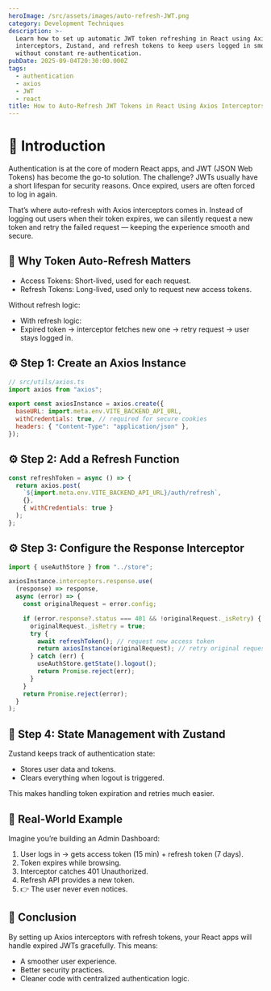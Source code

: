 ```yaml
---
heroImage: /src/assets/images/auto-refresh-JWT.png
category: Development Techniques
description: >-
  Learn how to set up automatic JWT token refreshing in React using Axios
  interceptors, Zustand, and refresh tokens to keep users logged in smoothly
  without constant re-authentication.
pubDate: 2025-09-04T20:30:00.000Z
tags:
  - authentication
  - axios
  - JWT
  - react
title: How to Auto-Refresh JWT Tokens in React Using Axios Interceptors
---
```


# 🔑 Introduction

Authentication is at the core of modern React apps, and JWT (JSON Web Tokens) has become the go-to solution. The challenge? JWTs usually have a short lifespan for security reasons. Once expired, users are often forced to log in again.

That’s where auto-refresh with Axios interceptors comes in. Instead of logging out users when their token expires, we can silently request a new token and retry the failed request — keeping the experience smooth and secure.

## 🚦 Why Token Auto-Refresh Matters

* Access Tokens: Short-lived, used for each request.
* Refresh Tokens: Long-lived, used only to request new access tokens.

Without refresh logic:

* With refresh logic:
* Expired token → interceptor fetches new one → retry request → user stays logged in.

## ⚙️ Step 1: Create an Axios Instance

```javascript
// src/utils/axios.ts
import axios from "axios";

export const axiosInstance = axios.create({
  baseURL: import.meta.env.VITE_BACKEND_API_URL,
  withCredentials: true, // required for secure cookies
  headers: { "Content-Type": "application/json" },
});
```

## ⚙️ Step 2: Add a Refresh Function

```javascript
const refreshToken = async () => {
  return axios.post(
    `${import.meta.env.VITE_BACKEND_API_URL}/auth/refresh`,
    {},
    { withCredentials: true }
  );
};
```

## ⚙️ Step 3: Configure the Response Interceptor

```javascript
import { useAuthStore } from "../store";

axiosInstance.interceptors.response.use(
  (response) => response,
  async (error) => {
    const originalRequest = error.config;

    if (error.response?.status === 401 && !originalRequest._isRetry) {
      originalRequest._isRetry = true;
      try {
        await refreshToken(); // request new access token
        return axiosInstance(originalRequest); // retry original request
      } catch (err) {
        useAuthStore.getState().logout();
        return Promise.reject(err);
      }
    }
    return Promise.reject(error);
  }
);
```

## 📂 Step 4: State Management with Zustand

Zustand keeps track of authentication state:

* Stores user data and tokens.
* Clears everything when logout is triggered.

This makes handling token expiration and retries much easier.

## 🎯 Real-World Example

Imagine you’re building an Admin Dashboard:

1. User logs in → gets access token (15 min) + refresh token (7 days).
2. Token expires while browsing.
3. Interceptor catches 401 Unauthorized.
4. Refresh API provides a new token.
5. 👉 The user never even notices.

## 🏁 Conclusion

By setting up Axios interceptors with refresh tokens, your React apps will handle expired JWTs gracefully. This means:

* A smoother user experience.
* Better security practices.
* Cleaner code with centralized authentication logic.
